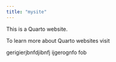 ```yaml
---
title: "mysite"
---
```


This is a Quarto website.

To learn more about Quarto websites visit

gerigierjbnfdjibnfj ijgerognfo fob